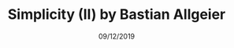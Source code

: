 ---
title: 'Simplicity (II) by Bastian Allgeier'
date: '09/12/2019'
category: 'Link'
tags:
  - Idea
type: 'note'
link: 'https://bastianallgeier.com/notes/simplicity-part-2'
---